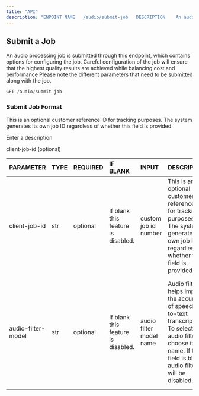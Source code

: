 ```yaml
---
title: "API"
description: "ENPOINT NAME	 /audio/submit-job	 DESCRIPTION	An audio processing job is submitted through this endpoint, which contains options for configuring the job. Careful configuration of the job will ensure that the highest quality results are achieved while balancing cost and performance. Please note the different parameters that need to be submitted along with the job.						"
---
```


## Submit a Job

An audio processing job is submitted through this endpoint, which contains options for configuring the job. Careful configuration of the job will ensure that the highest quality results are achieved while balancing cost and performance Please note the different parameters that need to be submitted along with the job.

```javascript
GET /audio/submit-job
```

### **Submit Job Format**

<ParamField query="client-job-id" path="param" header="client-job-id" default="If blank this feature is disabled." type="string" required placeholder="dssdsd">

<ParamField query="client-job-id" header="client-job-id" default="If blank this feature is disabled." type="string" required placeholder="client-job-id"/>
  
<ParamField query="audio-filter-model" header="audio-filter-model" default="If blank this feature is disabled." type="string" required placeholder="audio-filter-model"/>
  
<ParamField query="speed-correction-model" header="speed-correction-model" default="If blank this feature is disabled." type="string" required placeholder="speed-correction-model"/>
  
<ParamField query="s2t-model" header="s2t-model" default="Can not be blank" type="string" required placeholder="s2t-model"/>
  
<ParamField query="remove-ppi" header="remove-ppi" default="If blank this feature is disabled." type="string" required placeholder="remove-ppi"/>


  
  This is an optional customer reference ID for tracking purposes. The system generates its own job ID regardless of whether this field is provided.
</ParamField>

<ResponseField name="response" type="string">
  Enter a description
</ResponseField>

client-job-id  (optional) 

| **PARAMETER**      | **TYPE** | **REQUIRED** | **IF BLANK**                       | **INPUT**               | **DESCRIPTION**                                                                                                                                                                     | **ERRORS**                                                                                                                     |
| :----------------- | :------- | :----------- | :--------------------------------- | :---------------------- | :---------------------------------------------------------------------------------------------------------------------------------------------------------------------------------- | :----------------------------------------------------------------------------------------------------------------------------- |
| client-job-id      | str      | optional     | If blank this feature is disabled. | custom job id number    | This is an optional customer reference ID for tracking purposes. The system generates its own job ID regardless of whether this field is provided.                                  | The entered value cannot be longer than 255 characters.                                                                        |
| audio-filter-model | str      | optional     | If blank this feature is disabled. | audio filter model name | Audio filtering helps improve the accuracy of speech-to-text transcription. To select an audio filter, choose it by name. If this field is blank, audio filtering will be disabled. | The audio filter model name was entered incorrectly or an invalid model was selected. Please verify the available model names. |